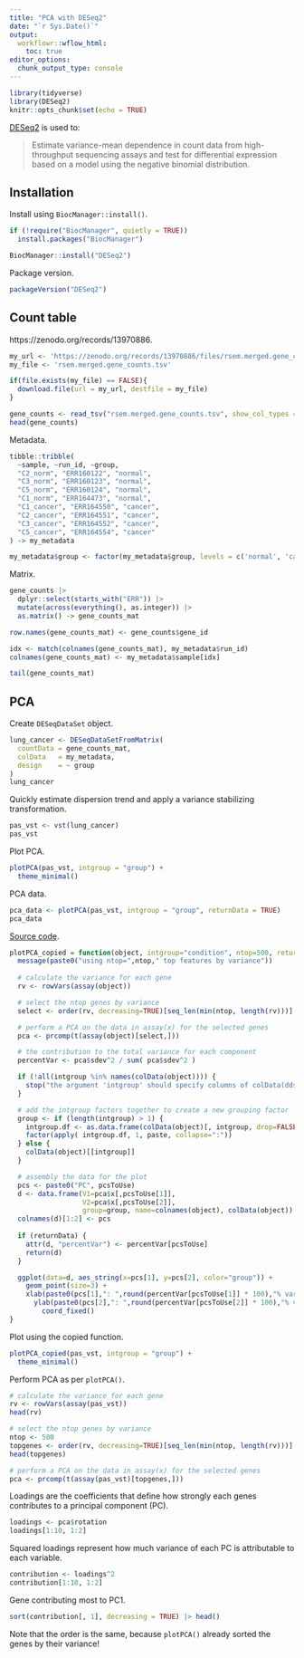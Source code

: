 ```yaml
---
title: "PCA with DESeq2"
date: "`r Sys.Date()`"
output:
  workflowr::wflow_html:
    toc: true
editor_options:
  chunk_output_type: console
---
```


```r
library(tidyverse)
library(DESeq2)
knitr::opts_chunk$set(echo = TRUE)
```

[DESeq2](https://bioconductor.org/packages/release/bioc/html/DESeq2.html) is used to:

> Estimate variance-mean dependence in count data from high-throughput sequencing assays and test for differential expression based on a model using the negative binomial distribution. 

## Installation

Install using `BiocManager::install()`.

```r
if (!require("BiocManager", quietly = TRUE))
  install.packages("BiocManager")

BiocManager::install("DESeq2")
```

Package version.

```r
packageVersion("DESeq2")
```

## Count table

https://zenodo.org/records/13970886.

```r
my_url <- 'https://zenodo.org/records/13970886/files/rsem.merged.gene_counts.tsv?download=1'
my_file <- 'rsem.merged.gene_counts.tsv'

if(file.exists(my_file) == FALSE){
  download.file(url = my_url, destfile = my_file)
}

gene_counts <- read_tsv("rsem.merged.gene_counts.tsv", show_col_types = FALSE)
head(gene_counts)
```

Metadata.

```r
tibble::tribble(
  ~sample, ~run_id, ~group,
  "C2_norm", "ERR160122", "normal",
  "C3_norm", "ERR160123", "normal",
  "C5_norm", "ERR160124", "normal",
  "C1_norm", "ERR164473", "normal",
  "C1_cancer", "ERR164550", "cancer",
  "C2_cancer", "ERR164551", "cancer",
  "C3_cancer", "ERR164552", "cancer",
  "C5_cancer", "ERR164554", "cancer"
) -> my_metadata

my_metadata$group <- factor(my_metadata$group, levels = c('normal', 'cancer'))
```

Matrix.

```r
gene_counts |>
  dplyr::select(starts_with("ERR")) |>
  mutate(across(everything(), as.integer)) |>
  as.matrix() -> gene_counts_mat

row.names(gene_counts_mat) <- gene_counts$gene_id

idx <- match(colnames(gene_counts_mat), my_metadata$run_id)
colnames(gene_counts_mat) <- my_metadata$sample[idx]

tail(gene_counts_mat)
```

## PCA

Create `DESeqDataSet` object.

```r
lung_cancer <- DESeqDataSetFromMatrix(
  countData = gene_counts_mat,
  colData   = my_metadata,
  design    = ~ group
)
lung_cancer
```

Quickly estimate dispersion trend and apply a variance stabilizing transformation.

```r
pas_vst <- vst(lung_cancer)
pas_vst
```

Plot PCA.

```r
plotPCA(pas_vst, intgroup = "group") +
  theme_minimal()
```

PCA data.

```r
pca_data <- plotPCA(pas_vst, intgroup = "group", returnData = TRUE)
pca_data
```

[Source code](https://github.com/thelovelab/DESeq2/blob/devel/R/plots.R).

```r
plotPCA_copied = function(object, intgroup="condition", ntop=500, returnData=FALSE, pcsToUse=1:2){
  message(paste0("using ntop=",ntop," top features by variance"))
  
  # calculate the variance for each gene
  rv <- rowVars(assay(object))

  # select the ntop genes by variance
  select <- order(rv, decreasing=TRUE)[seq_len(min(ntop, length(rv)))]

  # perform a PCA on the data in assay(x) for the selected genes
  pca <- prcomp(t(assay(object)[select,]))

  # the contribution to the total variance for each component
  percentVar <- pca$sdev^2 / sum( pca$sdev^2 )

  if (!all(intgroup %in% names(colData(object)))) {
    stop("the argument 'intgroup' should specify columns of colData(dds)")
  }

  # add the intgroup factors together to create a new grouping factor
  group <- if (length(intgroup) > 1) {
    intgroup.df <- as.data.frame(colData(object)[, intgroup, drop=FALSE])
    factor(apply( intgroup.df, 1, paste, collapse=":"))
  } else {
    colData(object)[[intgroup]]
  }

  # assembly the data for the plot
  pcs <- paste0("PC", pcsToUse)
  d <- data.frame(V1=pca$x[,pcsToUse[1]],
                  V2=pca$x[,pcsToUse[2]],
                  group=group, name=colnames(object), colData(object))
  colnames(d)[1:2] <- pcs
  
  if (returnData) {
    attr(d, "percentVar") <- percentVar[pcsToUse]
    return(d)
  }

  ggplot(data=d, aes_string(x=pcs[1], y=pcs[2], color="group")) +
    geom_point(size=3) + 
    xlab(paste0(pcs[1],": ",round(percentVar[pcsToUse[1]] * 100),"% variance")) +
      ylab(paste0(pcs[2],": ",round(percentVar[pcsToUse[2]] * 100),"% variance")) +
        coord_fixed()
}
```

Plot using the copied function.

```r
plotPCA_copied(pas_vst, intgroup = "group") +
  theme_minimal()
```

Perform PCA as per `plotPCA()`.

```r
# calculate the variance for each gene
rv <- rowVars(assay(pas_vst))
head(rv)

# select the ntop genes by variance
ntop <- 500
topgenes <- order(rv, decreasing=TRUE)[seq_len(min(ntop, length(rv)))]
head(topgenes)

# perform a PCA on the data in assay(x) for the selected genes
pca <- prcomp(t(assay(pas_vst)[topgenes,]))
```

Loadings are the coefficients that define how strongly each genes contributes to a principal component (PC).

```r
loadings <- pca$rotation
loadings[1:10, 1:2]
```

Squared loadings represent how much variance of each PC is attributable to each variable.

```r
contribution <- loadings^2
contribution[1:10, 1:2]
```

Gene contributing most to PC1.

```r
sort(contribution[, 1], decreasing = TRUE) |> head()
```

Note that the order is the same, because `plotPCA()` already sorted the genes by their variance!
